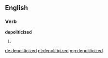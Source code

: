 ==English==

===Verb===
'''depoliticized'''

# {{past of|[[depoliticize]]}}

[[de:depoliticized]]
[[et:depoliticized]]
[[mg:depoliticized]]